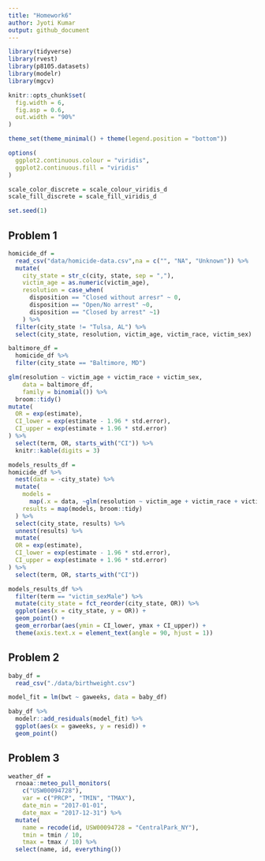 ```yaml
---
title: "Homework6"
author: Jyoti Kumar
output: github_document
---
```


```r
library(tidyverse)
library(rvest)
library(p8105.datasets)
library(modelr)
library(mgcv)

knitr::opts_chunk$set(
  fig.width = 6,
  fig.asp = 0.6,
  out.width = "90%"
)

theme_set(theme_minimal() + theme(legend.position = "bottom"))

options(
  ggplot2.continuous.colour = "viridis",
  ggplot2.continuous.fill = "viridis"
)

scale_color_discrete = scale_colour_viridis_d
scale_fill_discrete = scale_fill_viridis_d

set.seed(1)
```

## Problem 1

```r
homicide_df =
  read_csv("data/homicide-data.csv",na = c("", "NA", "Unknown")) %>%
  mutate(
    city_state = str_c(city, state, sep = ","),
    victim_age = as.numeric(victim_age),
    resolution = case_when(
      disposition == "Closed without arresr" ~ 0,
      disposition == "Open/No arrest" ~0,
      disposition == "Closed by arrest" ~1)
    ) %>%
  filter(city_state != "Tulsa, AL") %>% 
  select(city_state, resolution, victim_age, victim_race, victim_sex)
```

```r
baltimore_df =
  homicide_df %>% 
  filter(city_state == "Baltimore, MD")

glm(resolution ~ victim_age + victim_race + victim_sex,
    data = baltimore_df,
    family = binomial()) %>% 
  broom::tidy()
mutate(
  OR = exp(estimate),
  CI_lower = exp(estimate - 1.96 * std.error),
  CI_upper = exp(estimate + 1.96 * std.error)
) %>%
  select(term, OR, starts_with("CI")) %>% 
  knitr::kable(digits = 3)
```


```r
models_results_df =
homicide_df %>% 
  nest(data = -city_state) %>% 
  mutate(
    models = 
      map(.x = data, ~glm(resolution ~ victim_age + victim_race + victim_sex, data = .x, family = binomial())),
    results = map(models, broom::tidy)
  ) %>%
  select(city_state, results) %>% 
  unnest(results) %>% 
  mutate(
  OR = exp(estimate),
  CI_lower = exp(estimate - 1.96 * std.error),
  CI_upper = exp(estimate + 1.96 * std.error)
) %>%
  select(term, OR, starts_with("CI"))
```

```r
models_results_df %>% 
  filter(term == "victim_sexMale") %>%
  mutate(city_state = fct_reorder(city_state, OR)) %>%
  ggplot(aes(x = city_state, y = OR)) +
  geom_point() +
  geom_errorbar(aes(ymin = CI_lower, ymax + CI_upper)) +
  theme(axis.text.x = element_text(angle = 90, hjust = 1))
```


## Problem 2

```r
baby_df =
  read_csv("./data/birthweight.csv")
```

```r
model_fit = lm(bwt ~ gaweeks, data = baby_df)
```

```r
baby_df %>% 
  modelr::add_residuals(model_fit) %>% 
  ggplot(aes(x = gaweeks, y = resid)) +
  geom_point()
```


## Problem 3

```r
weather_df =
  rnoaa::meteo_pull_monitors(
    c("USW00094728"),
    var = c("PRCP", "TMIN", "TMAX"), 
    date_min = "2017-01-01",
    date_max = "2017-12-31") %>%
  mutate(
    name = recode(id, USW00094728 = "CentralPark_NY"),
    tmin = tmin / 10,
    tmax = tmax / 10) %>%
  select(name, id, everything())
```

